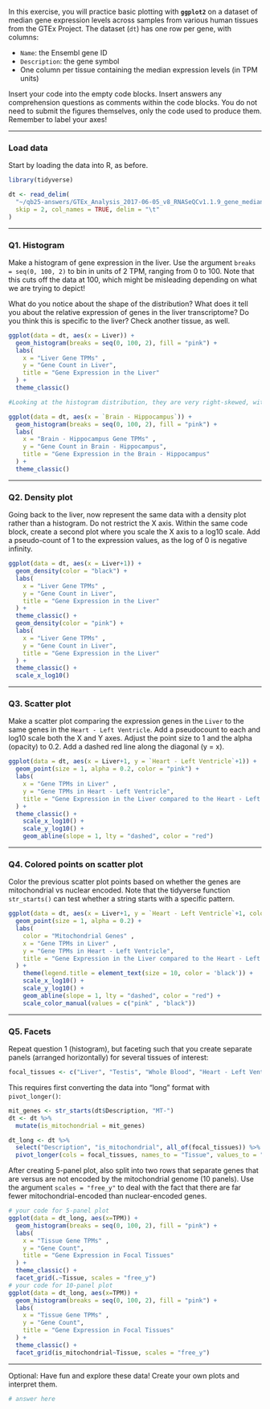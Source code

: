 In this exercise, you will practice basic plotting with **`ggplot2`** on a dataset of median gene expression levels across samples from various human tissues from the GTEx Project. The dataset (`dt`) has one row per gene, with columns:

-   `Name`: the Ensembl gene ID
-   `Description`: the gene symbol
-   One column per tissue containing the median expression levels (in TPM units)

Insert your code into the empty code blocks. Insert answers any comprehension questions as comments within the code blocks. You do not need to submit the figures themselves, only the code used to produce them. Remember to label your axes!

------------------------------------------------------------------------

### Load data

Start by loading the data into R, as before.

```r
library(tidyverse)

dt <- read_delim(
  "~/qb25-answers/GTEx_Analysis_2017-06-05_v8_RNASeQCv1.1.9_gene_median_tpm.gct.gz",
  skip = 2, col_names = TRUE, delim = "\t"
)
```

------------------------------------------------------------------------

### Q1. Histogram

Make a histogram of gene expression in the liver. Use the argument `breaks = seq(0, 100, 2)` to bin in units of 2 TPM, ranging from 0 to 100. Note that this cuts off the data at 100, which might be misleading depending on what we are trying to depict!

What do you notice about the shape of the distribution? What does it tell you about the relative expression of genes in the liver transcriptome? Do you think this is specific to the liver? Check another tissue, as well.

```r
ggplot(data = dt, aes(x = Liver)) + 
  geom_histogram(breaks = seq(0, 100, 2), fill = "pink") +
  labs( 
    x = "Liver Gene TPMs" ,
    y = "Gene Count in Liver",
    title = "Gene Expression in the Liver"
  ) + 
  theme_classic()

#Looking at the histogram distribution, they are very right-skewed, with most of the genes in the liver have very low TPMs, at zero or close to zero. Every cell in our body (except germ cells) have the same genome, however, all cells don't express all genes. There are only some genes which are expressed at high levels, these being the genes specifically related for those tissues. This is common to other tissues, which I can see by looking at Brain-Hippocampus.

ggplot(data = dt, aes(x = `Brain - Hippocampus`)) + 
  geom_histogram(breaks = seq(0, 100, 2), fill = "pink") +
  labs( 
    x = "Brain - Hippocampus Gene TPMs" ,
    y = "Gene Count in Brain - Hippocampus",
    title = "Gene Expression in the Brain - Hippocampus"
  ) + 
  theme_classic()
```

------------------------------------------------------------------------

### Q2. Density plot

Going back to the liver, now represent the same data with a density plot rather than a histogram. Do not restrict the X axis. Within the same code block, create a second plot where you scale the X axis to a log10 scale. Add a pseudo-count of 1 to the expression values, as the log of 0 is negative infinity.

```r
ggplot(data = dt, aes(x = Liver+1)) + 
  geom_density(color = "black") +
  labs( 
    x = "Liver Gene TPMs" ,
    y = "Gene Count in Liver",
    title = "Gene Expression in the Liver"
  ) + 
  theme_classic() + 
  geom_density(color = "pink") +
  labs( 
    x = "Liver Gene TPMs" ,
    y = "Gene Count in Liver",
    title = "Gene Expression in the Liver"
  ) + 
  theme_classic() + 
  scale_x_log10()
```

------------------------------------------------------------------------

### Q3. Scatter plot

Make a scatter plot comparing the expression genes in the `Liver` to the same genes in the `Heart - Left Ventricle`. Add a pseudocount to each and log10 scale both the X and Y axes. Adjust the point size to 1 and the alpha (opacity) to 0.2. Add a dashed red line along the diagonal (y = x).

```r
ggplot(data = dt, aes(x = Liver+1, y = `Heart - Left Ventricle`+1)) + 
  geom_point(size = 1, alpha = 0.2, color = "pink") +
  labs( 
    x = "Gene TPMs in Liver" ,
    y = "Gene TPMs in Heart - Left Ventricle",
    title = "Gene Expression in the Liver compared to the Heart - Left Ventricle"
  ) + 
  theme_classic() +
    scale_x_log10() + 
    scale_y_log10() + 
    geom_abline(slope = 1, lty = "dashed", color = "red")


```

------------------------------------------------------------------------

### Q4. Colored points on scatter plot

Color the previous scatter plot points based on whether the genes are mitochondrial vs nuclear encoded. Note that the tidyverse function `str_starts()` can test whether a string starts with a specific pattern.

```r
ggplot(data = dt, aes(x = Liver+1, y = `Heart - Left Ventricle`+1, color = str_starts(dt$Description, "MT-"))) + 
  geom_point(size = 1, alpha = 0.2) +
  labs(
    color = "Mitochondrial Genes" ,
    x = "Gene TPMs in Liver" ,
    y = "Gene TPMs in Heart - Left Ventricle",
    title = "Gene Expression in the Liver compared to the Heart - Left Ventricle"
  ) + 
    theme(legend.title = element_text(size = 10, color = 'black')) +
    scale_x_log10() + 
    scale_y_log10() + 
    geom_abline(slope = 1, lty = "dashed", color = "red") + 
    scale_color_manual(values = c("pink" , "black"))

```

------------------------------------------------------------------------

### Q5. Facets

Repeat question 1 (histogram), but faceting such that you create separate panels (arranged horizontally) for several tissues of interest:

```r
focal_tissues <- c("Liver", "Testis", "Whole Blood", "Heart - Left Ventricle", "Brain - Cortex")
```

This requires first converting the data into "long" format with `pivot_longer()`:

```r
mit_genes <- str_starts(dt$Description, "MT-")
dt <- dt %>%
  mutate(is_mitochondrial = mit_genes)

dt_long <- dt %>%
  select("Description", "is_mitochondrial", all_of(focal_tissues)) %>%
  pivot_longer(cols = focal_tissues, names_to = "Tissue", values_to = "TPM")
```

After creating 5-panel plot, also split into two rows that separate genes that are versus are not encoded by the mitochondrial genome (10 panels). Use the argument `scales = "free_y"` to deal with the fact that there are far fewer mitochondrial-encoded than nuclear-encoded genes.

```r

# your code for 5-panel plot
ggplot(data = dt_long, aes(x=TPM)) + 
  geom_histogram(breaks = seq(0, 100, 2), fill = "pink") +
  labs( 
    x = "Tissue Gene TPMs" ,
    y = "Gene Count",
    title = "Gene Expression in Focal Tissues"
  ) + 
  theme_classic() + 
  facet_grid(.~Tissue, scales = "free_y")
# your code for 10-panel plot
ggplot(data = dt_long, aes(x=TPM)) + 
  geom_histogram(breaks = seq(0, 100, 2), fill = "pink") +
  labs( 
    x = "Tissue Gene TPMs" ,
    y = "Gene Count",
    title = "Gene Expression in Focal Tissues"
  ) + 
  theme_classic() + 
  facet_grid(is_mitochondrial~Tissue, scales = "free_y")

```

------------------------------------------------------------------------

Optional: Have fun and explore these data! Create your own plots and interpret them.

```r

# answer here
```
